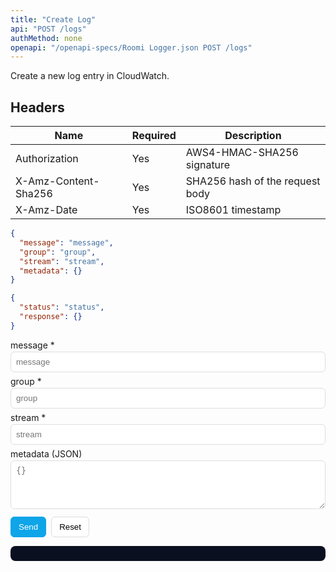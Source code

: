 ```yaml
---
title: "Create Log"
api: "POST /logs"
authMethod: none
openapi: "/openapi-specs/Roomi Logger.json POST /logs"
---
```


Create a new log entry in CloudWatch.

## Headers


| Name | Required | Description |
| --- | --- | --- |
| Authorization | Yes | AWS4-HMAC-SHA256 signature |
| X-Amz-Content-Sha256 | Yes | SHA256 hash of the request body |
| X-Amz-Date | Yes | ISO8601 timestamp |



<RequestExample>

```json Request Body
{
  "message": "message",
  "group": "group",
  "stream": "stream",
  "metadata": {}
}
```

</RequestExample>


<ResponseExample>

```json Response
{
  "status": "status",
  "response": {}
}
```

</ResponseExample>


<!-- GeneratedFieldsUI:post_logs -->
<Panel>
  <div id="form-post_logs">
    <form id="f-post_logs" style="display:block;max-width:720px">
      <label style="display:block;margin:6px 0 2px">message *</label><input id="fld_message" type="text" placeholder="message" style="width:100%;padding:8px;border:1px solid #ddd;border-radius:6px">
<label style="display:block;margin:6px 0 2px">group *</label><input id="fld_group" type="text" placeholder="group" style="width:100%;padding:8px;border:1px solid #ddd;border-radius:6px">
<label style="display:block;margin:6px 0 2px">stream *</label><input id="fld_stream" type="text" placeholder="stream" style="width:100%;padding:8px;border:1px solid #ddd;border-radius:6px">
<label style="display:block;margin:6px 0 2px">metadata (JSON)</label><textarea id="fld_metadata_json" rows="4" placeholder="{}" style="width:100%;padding:8px;border:1px solid #ddd;border-radius:6px"></textarea>
      <div style="margin-top:12px;display:flex;gap:8px">
        <button type="submit" style="padding:8px 12px;border:1px solid #0ea5e9;border-radius:6px;background:#0ea5e9;color:#fff">Send</button>
        <button type="button" id="reset-post_logs" style="padding:8px 12px;border:1px solid #ddd;border-radius:6px;background:#fff">Reset</button>
      </div>
    </form>
    <pre id="resp-post_logs" style="margin-top:12px;background:#0b1020; color:#e2e8f0; padding:12px;border-radius:8px;overflow:auto"></pre>
  </div>
</Panel>

<script>
(function(){
  const form = document.getElementById('f-post_logs');
  const out = document.getElementById('resp-post_logs');
  const resetBtn = document.getElementById('reset-post_logs');
  if(!form||!out) return;
  resetBtn && resetBtn.addEventListener('click', ()=>{ form.reset(); out.textContent=''; });
  form.addEventListener('submit', async (e)=>{
    e.preventDefault();
    try {
      const body = {};
{ const v = document.getElementById("fld_message").value; if(v!=="" || true) body["message"] = (String)(v); }
{ const v = document.getElementById("fld_group").value; if(v!=="" || true) body["group"] = (String)(v); }
{ const v = document.getElementById("fld_stream").value; if(v!=="" || true) body["stream"] = (String)(v); }
{ const v = document.getElementById("fld_metadata_json").value.trim(); if(v){ try{ body["metadata"] = JSON.parse(v) }catch(e){ console.warn("Invalid JSON for metadata") } } }
      const res = await fetch('https://logger-{env}-ae.roomi-services.com/logs', {
        method: 'POST',
        headers: { 'Content-Type': 'application/json' },
        body: JSON.stringify(body)
      });
      const text = await res.text();
      try { out.textContent = JSON.stringify(JSON.parse(text), null, 2); } catch { out.textContent = text; }
    } catch(err) {
      out.textContent = String(err);
    }
  });
})();
</script>

